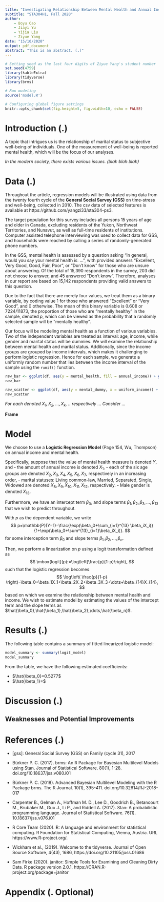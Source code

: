 ```yaml
---
title: "Investigating Relationship Between Mental Health and Annual Income using Logistic Regression"
subtitle: "STA304H1, Fall 2020"
author: 
    - Boyu Cao
    - Jiayi Yu
    - Yijia Liu
    - Ziyue Yang
date: "15/10/2020"
output: pdf_document
abstract: "This is an abstract. (.)"
---
```



```r
# Setting seed as the last four digits of Ziyue Yang's student number
set.seed(4759)
library(kableExtra)
library(tidyverse)
library(brms)

# Run modeling
source('model.R')

# Configuring global figure settings
knitr::opts_chunk$set(fig.height=5, fig.width=10, echo = FALSE)

```

# Introduction (.)

A topic that intrigues us is the relationship of marital status to subjective well-being of individuals. One of the measurement of well-being is reported mental health, which will be the focus of our analyses. 

*In the modern society, there exists various issues. (blah blah blah)*

# Data (.)

Throughout the article, regression models will be illustrated using data from the twenty fourth cycle of the  **General Social Survey (GSS)** on time-stress and well-being, collected in 2010. The csv data of selected features is available at https://github.com/yangzi33/sta304-ps3.

The target population for this survey includes all persons 15 years of age and older in Canada, excluding residents of the Yukon, Northwest Territories, and Nunavut, as well as full-time residents of institutions. Computer assisted telephone interviewing was used to collect data for GSS, and households were reached by calling a series of randomly-generated phone numbers.

In the GSS, mental health is assessed by a question asking "In general, would you say your mental health is: ...", with provided answers "Excellent, Very Good, Good, Fair, Poor", or "Don't know" for those who are unsure about answering. Of the total of 15,390 respondents in the survey, 203 did not choose to answer, and 45 answered "Don't know". Therefore, analyses in our report are based on 15,142 respondents providing valid answers to this question. 

Due to the fact that there are merely four values, we treat them as a binary variable, by coding value $1$ for those who answered "Excellent" or "Very Good", and $0$ otherwise. The mean of this binary variable is 0.608 or 7224/11873, the proportion of those who are "mentally healthy" in the sample, denoted $p$, which can be viewed as the probability that a randomly selected sample will be "mentally healthy".

Our focus will be modeling mental health as a function of various variables. Two of the independent variables are treated as interval: age, income, while gender and marital status will be dummies. We will examine the relationship between mental health and marital status. Additionally, since the income groups are grouped by income intervals, which makes it challenging to perform logistic regression. Hence for each sample, we generate a uniformly random number that lies between the income interval of the sample using the `runif()` function.

<!-- - Marital status: single, married, living common-law, divorced, and widowed. This will be the main response variable -->
<!-- - Age group of the respondent: by groups of 10 such as "45 to 54". -->
<!-- - Gender of the respondent: male and female. -->
<!-- - Annual income grouped by ranges:  -->
<!--   - No income,  -->
<!--   - Less than \$5000, -->
<!--   - 7788 -->
<!--   - \$0 to \$49,999, \$50,000 to \$100,000, over \$100,000. -->

```r
raw_bar <- ggplot(df, aes(y = mental_health, fill = annual_income)) + geom_bar() + labs(title = "Figure 1. Proportion of Mental Health Status Grouped by Annual Income", fill = "Annual Income", subtitle = "Source: Cleaned Dataset.") + ylab("Mental Health Indicator")
raw_bar

raw_scatter <- ggplot(df, aes(y = mental_dummy, x = uniform_income)) + geom_point()
raw_scatter
```

*For each denoted $X_1,X_2,\dots,X_k$, .. respectively ... Consider ...*

**Frame**


# Model

We choose to use a **Logistic Regression Model** (Page 154, Wu, Thompson) on annual income and mental health.


Specifically, suppose that the value of mental health measure is denoted $Y$, and 
  - the amount of annual income is denoted $X_1$,
  - each of the six age groups are denoted $X_2,X_3,X_4,X_5,X_6,X_7$, respectively in an increasing order,
  - marital statuses: Living common-law, Married, Separated, Single, Widowed are denoted $X_8,X_9,X_{10},X_{11},X_{12}$, respectively.
  - Male gender is denoted $X_13$. 

Furthermore, we have an intercept term $\beta_0$, and slope terms $\beta_1,\beta_2,\beta_3,\dots,\beta_{13}$ that we wish to predict throughout.

With $p$ as the dependent variable, we write 
$$
p=\mathbb{P}(Y=1)=\frac{\exp(\beta_0+\sum_{i=1}^{13} \beta_iX_i)}{1+\exp(\beta_0+\sum^{13}_{i=1}\beta_iX_i)}.
$$
for some interception term $\beta_0$ and slope terms $\beta_1,\beta_2,\dots,\beta_n$.

Then, we perform a linearization on $p$ using a logit transformation defined as
$$
\mbox{logit}(p):=\log\left(\frac{p}{1-p}\right),
$$
 such that the logistic regression becomes
$$
\log\left( \frac{p}{1-p} \right)=\beta_0+\beta_1X_1+\beta_2X_2+\beta_3X_3+\dots+\beta_{14}X_{14},
$$
based on which we examine the relationship between mental health and income. We wish to estimate model by estimating the values of the intercept term and the slope terms as $\hat{\beta_0},\hat{\beta_1},\hat{\beta_2},\dots,\hat{\beta_n}$. 

<!-- Based on $\hat{\beta_0},\hat{\beta_1},\hat{\beta_2},\dots,\hat{\beta_n}$, we can predict mental health of a response outcomes by the annual income -->


# Results (.)

The following table contains a summary of fitted linearized logistic model:

```r
model_summary <- summary(logit_model)
model_summary
```

From the table, we have the following estimated coefficients:

- $\hat{\beta_0}=0.5277$
- $\hat{\beta_1}=$

# Discussion (.)

## Weaknesses and Potential Improvements



# References (.)


<!-- For brms -->
<!-- ######## -->

* [gss]: General Social Survey (GSS) on Family (cycle 31), 2017

* Bürkner P. C. (2017). brms: An R Package for Bayesian Multilevel Models using Stan. Journal of Statistical Software. 80(1), 1-28. doi.org/10.18637/jss.v080.i01

* Bürkner P. C. (2018). Advanced Bayesian Multilevel Modeling with the R Package brms. The R Journal. 10(1), 395-411. doi.org/10.32614/RJ-2018-017

<!-- ######## -->

<!-- For Stan -->
<!-- ######## -->

* Carpenter B., Gelman A., Hoffman M. D., Lee D., Goodrich B., Betancourt M., Brubaker M., Guo J., Li P., and Riddell A. (2017). Stan: A probabilistic programming language. Journal of Statistical Software. 76(1). 10.18637/jss.v076.i01

<!-- ######## -->

* R Core Team (2020). R: A language and environment for statistical computing. R Foundation for Statistical
  Computing, Vienna, Austria. URL https://www.R-project.org/.
  
* Wickham et al., (2019). Welcome to the tidyverse. Journal of Open Source Software, 4(43), 1686,
  https://doi.org/10.21105/joss.01686

* Sam Firke (2020). janitor: Simple Tools for Examining and Cleaning Dirty Data. R package version 2.0.1.
  https://CRAN.R-project.org/package=janitor

# Appendix (. Optional)
